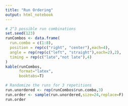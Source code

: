 ```yaml
---
title: "Run Ordering"
output: html_notebook
---
```


```r
# 2^3 possible run combinations
set.seed(123)
runCombos <- data.frame(
  run.combo = c(1:8),
  position = rep(c("right", "center"),each=4),
  angle = rep(rep(c("left", "straight"),each=2),2),
  timing = rep(c("late","not late"),4)
)
kable(runCombos,
      format="latex",
      booktabs=T)

# Randomize the runs for 3 repetitions
run.unordered <- rep(runCombos$run.combo,3)
run.order <- sample(run.unordered,size=24,replace=F)
run.order
```


